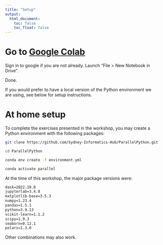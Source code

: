 ```yaml
---
title: "Setup"
output:
  html_document:
    toc: false
    toc_float: false
---
```



# Go to [Google Colab](https://colab.research.google.com/)

Sign in to google if you are not already. Launch "File > New Notebook in Drive". 

Done. 

If you would prefer to have a local version of the Python environment we are using, see below for setup instructions.


# At home setup

To complete the exercises presented in the workshop, you may create a Python environment with the following packages:

```sh
git clone https://github.com/Sydney-Informatics-Hub/ParallelPython.git

cd ParallelPython

conda env create -f environment.yml

conda activate parallel
```

At the time of this workshop, the major package versions were:

```default
dask=2022.10.0
jupyterlab=3.4.8
matplotlib-base=3.5.3
numpy=1.23.4
pandas=1.5.1
python=3.9.13
scikit-learn=1.1.2
scipy=1.9.3
seaborn=0.12.1
polars=1.3.0
```

Other combinations may also work.
